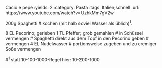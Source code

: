 Cacio e pepe
:yields: 2
:category: Pasta
:tags: Italien;schnell
:url: https://www.youtube.com/watch?v=UzhkMm7gV2w

200g Spaghetti
# kochen (mit halb soviel Wasser als üblich)^1^.

8 EL Pecorino; gerieben
1 TL Pfeffer; grob gemahlen
# in Schüssel vermengen
# Spaghetti direkt aus dem Topf in den Pecorino geben
# vermengen
4 EL Nudelwasser
# portionsweise zugeben und zu cremiger Soße vermengen

#^1^ statt 10-100-1000-Regel hier: 10-200-1000
